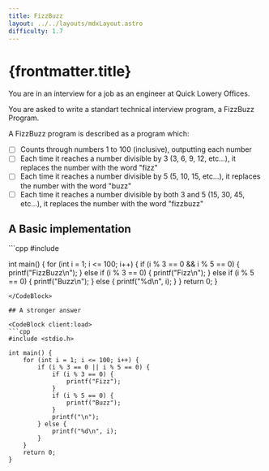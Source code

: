 ```yaml
---
title: FizzBuzz
layout: ../../layouts/mdxLayout.astro
difficulty: 1.7
---
```



# {frontmatter.title}

You are in an interview for a job as an engineer at Quick Lowery Offices.

You are asked to write a standart technical interview program, a FizzBuzz Program.

A FizzBuzz program is described as a program which:
- [ ] Counts through numbers 1 to 100 (inclusive), outputting each number
- [ ] Each time it reaches a number divisible by 3 (3, 6, 9, 12, etc...), it replaces the number with the word "fizz"
- [ ] Each time it reaches a number divisible by 5 (5, 10, 15, etc...), it replaces the number with the word "buzz"
- [ ] Each time it reaches a number divisible by both 3 and 5 (15, 30, 45, etc...), it replaces the number with the word "fizzbuzz"

## A Basic implementation

<CodeBlock client:load>
```cpp
#include <stdio.h>

int main() {
    for (int i = 1; i <= 100; i++) {
        if (i % 3 == 0 && i % 5 == 0) {
            printf("FizzBuzz\n");
        } else if (i % 3 == 0) {
            printf("Fizz\n");
        } else if (i % 5 == 0) {
            printf("Buzz\n");
        } else {
            printf("%d\n", i);
        }
    }
    return 0;
}
```
</CodeBlock>

## A stronger answer

<CodeBlock client:load>
```cpp
#include <stdio.h>

int main() {
    for (int i = 1; i <= 100; i++) {
        if (i % 3 == 0 || i % 5 == 0) {
            if (i % 3 == 0) {
                printf("Fizz");
            }
            if (i % 5 == 0) {
                printf("Buzz");
            }
            printf("\n");
        } else {
            printf("%d\n", i);
        }
    }
    return 0;
}
```
</CodeBlock>